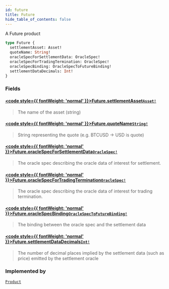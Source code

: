 ```yaml
---
id: future
title: Future
hide_table_of_contents: false
---
```








A Future product

```graphql
type Future {
  settlementAsset: Asset!
  quoteName: String!
  oracleSpecForSettlementData: OracleSpec!
  oracleSpecForTradingTermination: OracleSpec!
  oracleSpecBinding: OracleSpecToFutureBinding!
  settlementDataDecimals: Int!
}
```


### Fields

#### [<code style={{ fontWeight: 'normal' }}>Future.<b>settlementAsset</b></code>](#)<Bullet />[`Asset!`](/testnet/api/graphql/objects/asset) <Badge class="secondary" text="non-null"/> <Badge class="secondary" text="object"/>
> The name of the asset (string)
> 

#### [<code style={{ fontWeight: 'normal' }}>Future.<b>quoteName</b></code>](#)<Bullet />[`String!`](/testnet/api/graphql/scalars/string) <Badge class="secondary" text="non-null"/> <Badge class="secondary" text="scalar"/>
> String representing the quote (e.g. BTCUSD -&#x003E; USD is quote)
> 

#### [<code style={{ fontWeight: 'normal' }}>Future.<b>oracleSpecForSettlementData</b></code>](#)<Bullet />[`OracleSpec!`](/docs/testnet/graphql/objects/oracle-spec) <Badge class="secondary" text="non-null"/> <Badge class="secondary" text="object"/>
> The oracle spec describing the oracle data of interest for settlement.
> 

#### [<code style={{ fontWeight: 'normal' }}>Future.<b>oracleSpecForTradingTermination</b></code>](#)<Bullet />[`OracleSpec!`](/testnet/api/graphql/objects/oracle-spec) <Badge class="secondary" text="non-null"/> <Badge class="secondary" text="object"/>
> The oracle spec describing the oracle data of interest for trading termination.
> 

#### [<code style={{ fontWeight: 'normal' }}>Future.<b>oracleSpecBinding</b></code>](#)<Bullet />[`OracleSpecToFutureBinding!`](/docs/testnet/graphql/objects/oracle-spec-to-future-binding) <Badge class="secondary" text="non-null"/> <Badge class="secondary" text="object"/>
> The binding between the oracle spec and the settlement data
> 

#### [<code style={{ fontWeight: 'normal' }}>Future.<b>settlementDataDecimals</b></code>](#)<Bullet />[`Int!`](/testnet/api/graphql/scalars/int) <Badge class="secondary" text="non-null"/> <Badge class="secondary" text="scalar"/>
> The number of decimal places implied by the settlement data (such as price) emitted by the settlement oracle
> 



### Implemented by

[`Product`](/testnet/api/graphql/unions/product)  <Badge class="secondary" text="union"/>



